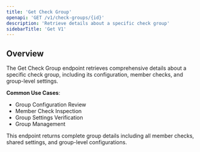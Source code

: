 ```yaml
---
title: 'Get Check Group'
openapi: 'GET /v1/check-groups/{id}'
description: 'Retrieve details about a specific check group'
sidebarTitle: 'Get V1'
---
```


## Overview

The Get Check Group endpoint retrieves comprehensive details about a specific check group, including its configuration, member checks, and group-level settings.

**Common Use Cases**:
- Group Configuration Review
- Member Check Inspection
- Group Settings Verification
- Group Management

<Note>
This endpoint returns complete group details including all member checks, shared settings, and group-level configurations.
</Note>